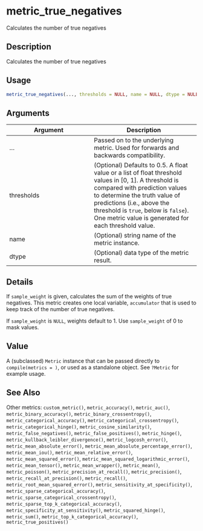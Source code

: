 # metric_true_negatives


Calculates the number of true negatives




## Description

Calculates the number of true negatives





## Usage
```r
metric_true_negatives(..., thresholds = NULL, name = NULL, dtype = NULL)
```




## Arguments


Argument      |Description
------------- |----------------
... | Passed on to the underlying metric. Used for forwards and backwards compatibility.
thresholds | (Optional) Defaults to 0.5. A float value or a list of float threshold values in [0, 1]. A threshold is compared with prediction values to determine the truth value of predictions (i.e., above the threshold is ``true``, below is ``false``). One metric value is generated for each threshold value.
name | (Optional) string name of the metric instance.
dtype | (Optional) data type of the metric result.




## Details

If ``sample_weight`` is given, calculates the sum of the weights of
true negatives. This metric creates one local variable, ``accumulator``
that is used to keep track of the number of true negatives.

If ``sample_weight`` is ``NULL``, weights default to 1.
Use ``sample_weight`` of 0 to mask values.





## Value

A (subclassed) ``Metric`` instance that can be passed directly to
``compile(metrics = )``, or used as a standalone object. See ``?Metric`` for
example usage.






## See Also

Other metrics: 
`custom_metric()`,
`metric_accuracy()`,
`metric_auc()`,
`metric_binary_accuracy()`,
`metric_binary_crossentropy()`,
`metric_categorical_accuracy()`,
`metric_categorical_crossentropy()`,
`metric_categorical_hinge()`,
`metric_cosine_similarity()`,
`metric_false_negatives()`,
`metric_false_positives()`,
`metric_hinge()`,
`metric_kullback_leibler_divergence()`,
`metric_logcosh_error()`,
`metric_mean_absolute_error()`,
`metric_mean_absolute_percentage_error()`,
`metric_mean_iou()`,
`metric_mean_relative_error()`,
`metric_mean_squared_error()`,
`metric_mean_squared_logarithmic_error()`,
`metric_mean_tensor()`,
`metric_mean_wrapper()`,
`metric_mean()`,
`metric_poisson()`,
`metric_precision_at_recall()`,
`metric_precision()`,
`metric_recall_at_precision()`,
`metric_recall()`,
`metric_root_mean_squared_error()`,
`metric_sensitivity_at_specificity()`,
`metric_sparse_categorical_accuracy()`,
`metric_sparse_categorical_crossentropy()`,
`metric_sparse_top_k_categorical_accuracy()`,
`metric_specificity_at_sensitivity()`,
`metric_squared_hinge()`,
`metric_sum()`,
`metric_top_k_categorical_accuracy()`,
`metric_true_positives()`



